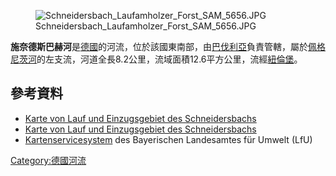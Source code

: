 {{Coord|49.47250|N|11.17939|E|display=title}}
[[Image:Schneidersbach_Laufamholzer_Forst_SAM_5656.JPG|right]]

'''施奈德斯巴赫河'''是[[德國|德國]]的河流，位於該國東南部，由[[巴伐利亞|巴伐利亞]]負責管轄，屬於[[佩格尼茨河|佩格尼茨河]]的左支流，河道全長8.2公里，流域面積12.6平方公里，流經[[紐倫堡|紐倫堡]]。

==參考資料==
* [http://geoportal.bayern.de/bayernatlas/?bgLayer=tk&X=5480293.93&Y=4441866.59&zoom=9&lang=de&topic=umwe&layers_visibility=false,false,false,false&catalogNodes=1100&layers=bf9ff4ed-62c7-4935-9318-d5251108acc3-layer-gemeinden_verwaltungsgemeinschaften_gemeindefreie_gebiete_flaeche,4f978bf0-58b5-4fcc-a69a-a5bcc154561e,2dce0ec9-927f-450c-9d2c-5a92da91ab62,916738b0-a3e6-48d0-a093-361c1b9cb497 Karte von Lauf und Einzugsgebiet des Schneidersbachs] {{Wayback|url=http://geoportal.bayern.de/bayernatlas/?bgLayer=tk&X=5480293.93&Y=4441866.59&zoom=9&lang=de&topic=umwe&layers_visibility=false,false,false,false&catalogNodes=1100&layers=bf9ff4ed-62c7-4935-9318-d5251108acc3-layer-gemeinden_verwaltungsgemeinschaften_gemeindefreie_gebiete_flaeche,4f978bf0-58b5-4fcc-a69a-a5bcc154561e,2dce0ec9-927f-450c-9d2c-5a92da91ab62,916738b0-a3e6-48d0-a093-361c1b9cb497 |date=20160304102805 }}
* [http://www.bis.bayern.de/bis/startWithParam.do?role=fgn&zoomToCoords=4439619.97,5478516.785169923,4445808.29,5483101.504830076&expanded=a_fgn25_1_6,b6_ezg_01,&layers=a_fgn25_1_6,b6_ezg_01,b5_ezg_02,b4_ezg_03,b3_ezg_04,b2_ezg_05,b1_ezg_06,decker_by,&vislayer=a_fgn25_1_6,b6_ezg_01,b5_ezg_02,b4_ezg_03,b3_ezg_04,b2_ezg_05,b1_ezg_06,&vistype=val_0_0,val_0_2,val_0_0,val_0_0,val_0_0,val_0_0,val_0_0,&background=karte_sw Karte von Lauf und Einzugsgebiet des Schneidersbachs] {{Wayback|url=http://www.bis.bayern.de/bis/startWithParam.do?role=fgn&zoomToCoords=4439619.97,5478516.785169923,4445808.29,5483101.504830076&expanded=a_fgn25_1_6,b6_ezg_01,&layers=a_fgn25_1_6,b6_ezg_01,b5_ezg_02,b4_ezg_03,b3_ezg_04,b2_ezg_05,b1_ezg_06,decker_by,&vislayer=a_fgn25_1_6,b6_ezg_01,b5_ezg_02,b4_ezg_03,b3_ezg_04,b2_ezg_05,b1_ezg_06,&vistype=val_0_0,val_0_2,val_0_0,val_0_0,val_0_0,val_0_0,val_0_0,&background=karte_sw |date=20160304113110 }}
* [http://gisportal-umwelt.bayern.de/website/lfw/mapservice/wrrl/viewer_wrrl_1_ovv.htm Kartenservicesystem] {{Webarchive|url=https://archive.is/20050409031701/http://gisportal-umwelt.bayern.de/website/lfw/mapservice/wrrl/viewer_wrrl_1_ovv.htm |date=2005-04-09 }} des Bayerischen Landesamtes für Umwelt (LfU)

{{Germany-geo-stub}}
[[Category:德國河流|Category:德國河流]]